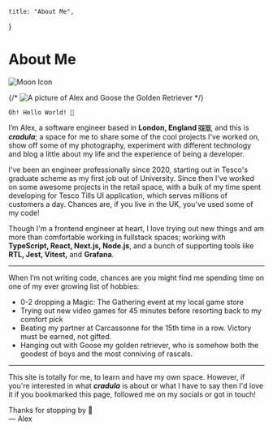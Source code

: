 
    title: "About Me",
}

# About Me

<Image
    height={400}
    width={300}
    src="/AlexAndGoose.jpeg"
    alt="Moon Icon"
/>

{/* <Suspense>
    ![A picture of Alex and Goose the Golden Retriever](/AlexAndGoose.jpeg)
</Suspense> */}
```
Oh! Hello World! 👋
```

I’m Alex, a software engineer based in **London, England 🇬🇧**, and this is **_cradula_**; a space for me to share some of the cool projects I've worked on, show off some of my photography, experiment with different technology and blog a little about my life and the experience of being a developer.

I've been an engineer professionally since 2020, starting out in Tesco's graduate scheme as my first job out of University. Since then I've worked on some awesome projects in the retail space, with a bulk of my time spent developing for Tesco Tills UI application, which serves millions of customers a day. Chances are, if you live in the UK, you've used some of my code!

Though I'm a frontend engineer at heart, I love trying out new things and am more than comfortable working in fullstack spaces; working with **TypeScript, React, Next.js, Node.js**, and a bunch of supporting tools like **RTL, Jest, Vitest,** and **Grafana**.

---

When I’m not writing code, chances are you might find me spending time on one of my ever growing list of hobbies:

- 0-2 dropping a Magic: The Gathering event at my local game store
- Trying out new video games for 45 minutes before resorting back to my comfort pick
- Beating my partner at Carcassonne for the 15th time in a row. Victory must be earned, not gifted.
- Hanging out with Goose my golden retriever, who is somehow both the goodest of boys and the most conniving of rascals.

---

This site is totally for me, to learn and have my own space. However, if you're interested in what **_cradula_** is about or what I have to say then I'd love it if you bookmarked this page, followed me on my socials or got in touch!

Thanks for stopping by 👋  
— Alex
